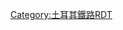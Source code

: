 {{Routemap
|title = 馬爾馬拉鐵路
|navbar = 馬爾馬拉鐵路RDT
|map =
\~~距離~~車站
KACCa\~~{{BScvt|0|x}}~~'''{{link-tr|哈爾卡利車站|Halkalı Tren İstasyonu|哈爾卡利}}'''
HSTACC\~~{{BScvt|1|x}}~~{{link-tr|穆斯塔法·凱末爾車站|Mustafa Kemal Tren İstasyonu|穆斯塔法·凱末爾}}
INTACC\~~{{BScvt|3|x}}~~{{link-tr|小切克梅傑車站|Küçükçekmece Tren İstasyonu|小切克梅傑}} {{rint|istanbul|metrobus}}
HSTACC\~~{{BScvt|5|x}}~~{{link-tr|弗洛里亞車站|Florya Tren İstasyonu|弗洛里亞}}
HSTACC\~~{{BScvt|6|x}}~~[[阿克瓦約姆車站|阿克瓦約姆]]
HSTACC\~~{{BScvt|9|x}}~~[[葉希爾科伊車站|葉希爾科伊]]
HSTACC\~~{{BScvt|11|x}}~~[[葉希爾約特車站|葉希爾約特]]
HSTACC\~~{{BScvt|13|x}}~~[[阿塔科伊車站|阿塔科伊]]
ACC\~~{{BScvt|14|x}}~~'''{{link-tr|巴克科伊車站|Bakırköy Tren İstasyonu|巴克科伊}}'''
HSTACC\~~{{BScvt|15|x}}~~{{link-tr|葉尼馬哈樂車站|Yenimahalle Tren İstasyonu|葉尼馬哈樂}}
HSTACC\~~{{BScvt|17|x}}~~{{link-tr|橄欖角車站|Zeytinburnu Tren İstasyonu|橄欖角}}
HSTACC\~~{{BScvt|19|x}}~~{{link-tr|卡茲里傑斯米車站|Kazlıçeşme Tren İstasyonu|卡茲里傑斯米}}
 <small>{{link-tr|市郊B1線|B1 hattı (TCDD)|市郊B1線}}</small>~~! !xABZgl\STR+r
{{link-en|耶迪庫勒車站|Yedikule railway station|耶迪庫勒}}~~! !exHST\tSTRa@g
{{link-en|大穆斯塔法巴扎車站|Kocamustafapaşa railway station|大穆斯塔法巴扎}}~~! !exHST\tSTR
{{link-en|耶尼卡普車站|Yenikapı railway station|耶尼卡普（舊）}}~~! !exHST\tINTACC~~{{BScvt|22|x}}~~{{link-en|耶尼卡普轉運中心|Yenikapı Transfer Center|耶尼卡普（新）}} {{rint|istanbul|m1a}} {{rint|istanbul|m1b}} {{rint|istanbul|m2}} {{rint|istanbul|seabus}}
{{link-en|庫姆卡帕車站|Kumkapı railway station|庫姆卡帕}}~~! !exHST\tSTR
{{link-en|堪庫塔蘭車站|Cankurtaran railway station|堪庫塔蘭}}~~! !exHST\tSTR
'''[[錫爾凱吉車站|錫爾凱吉（舊）]]'''~~! !exKBHFe\tINTACC~~{{BScvt|25|x}}~~'''[[錫爾凱吉車站|錫爾凱吉（新）]]''' {{rint|istanbul|t1}}
\tSTR~~ ~~ ~~<small>[[歐洲]]</small> ~~ ~~bg=#1E90FF
\tSTR~~ ~~ ~~[[博斯普魯斯海峽]]~~ ~~bg=#1E90FF
\tSTR~~ ~~ ~~<small>[[亞洲]]</small> ~~ ~~bg=#1E90FF
'''[[海達爾帕夏車站|海達爾帕夏]]'''~~! !exKBHFa\tINTACC~~{{BScvt|28|x}}~~{{link-tr|于斯屈達爾車站|Üsküdar Tren İstasyonu|于斯屈達爾}} {{rint|istanbul|m5}}
exSTR\tSTRe@f
exSTR\INTACC~~{{BScvt|33|x}}~~{{link-tr|艾瑞理克·傑斯梅希車站|Ayrılık Çeşmesi Tren İstasyonu|艾瑞理克·傑斯梅希}} {{rint|istanbul|m4}}
<small>{{link-tr|市郊B2線|B2 hattı (TCDD)|市郊B2線}}</small>~~! !xABZg+l\STRr
INTACC\~~{{BScvt|34|x}}~~'''{{link-tr|索古特羅傑斯米車站|Söğütlüçeşme Tren İstasyonu|索古特羅傑斯米}}''' {{rint|istanbul|metrobus}}
HSTACC\~~{{BScvt|35|x}}~~{{link-tr|費內爾約路車站|Feneryolu Tren İstasyonu|費內爾約路}}
HSTACC\~~{{BScvt|36|x}}~~{{link-tr|戈澤特佩車站|Göztepe Tren İstasyonu|戈澤特佩}}
ACC\~~{{BScvt|38|x}}~~'''{{link-tr|艾倫科伊車站|Erenköy Tren İstasyonu|艾倫科伊}}'''
HSTACC\~~{{BScvt|39|x}}~~{{link-tr|蘇阿迪耶車站|Suadiye Tren İstasyonu|蘇阿迪耶}}
ACC\~~{{BScvt|41|x}}~~'''{{link-tr|博斯坦哲車站|Bostancı Tren İstasyonu|博斯坦哲}}'''
HSTACC\~~{{BScvt|42|x}}~~{{link-tr|庫庫恰利車站|Küçükyalı Tren İstasyonu|庫庫恰利}}
HSTACC\~~{{BScvt|43|x}}~~{{link-tr|艾德爾泰普車站|İdealtepe Tren İstasyonu|艾德爾泰普}}
HSTACC\~~{{BScvt|45|x}}~~[[敘雷亞浦臘吉車站|敘雷亞浦臘吉]]
ACC\~~{{BScvt|46|x}}~~'''{{link-tr|馬爾提普車站|Maltepe Tren İstasyonu|馬爾提普}}
HSTACC\~~{{BScvt|48|x}}~~[[傑維茲利車站|傑維茲利]]
HSTACC\~~{{BScvt|50|x}}~~[[阿塔拉爾車站|阿塔拉爾]]
HSTACC\~~{{BScvt|51|x}}~~{{link-tr|班薩克車站|Başak Tren İstasyonu|班薩克}}
ACC\~~{{BScvt|52|x}}~~'''{{link-tr|卡爾塔爾車站|Kartal Tren İstasyonu|卡爾塔爾}}'''
HSTACC\~~{{BScvt|54|x}}~~{{link-tr|尤努斯車站|Yunus Tren İstasyonu|尤努斯}}
ACC\~~{{BScvt|56|x}}~~'''{{link-tr|彭迪克車站|Pendik Tren İstasyonu|彭迪克}}'''
HSTACC\~~{{BScvt|58|x}}~~{{link-tr|凱納爾扎車站|Kaynarca Tren İstasyonu|凱納爾扎}}
HSTACC\~~{{BScvt|60|x}}~~{{link-tr|特薩尼車站|Tersane Tren İstasyonu|特薩尼}}
HSTACC\~~{{BScvt|61|x}}~~{{link-tr|古澤爾亞利車站|Güzelyalı Tren İstasyonu|古澤爾亞利}}
HSTACC\~~{{BScvt|62|x}}~~{{link-tr|愛丁泰普車站|Aydıntepe Tren İstasyonu|愛丁泰普}}
HSTACC\~~{{BScvt|63|x}}~~{{link-tr|伊丘美勒車站|İçmeler Tren İstasyonu|伊丘美勒}}
ACC\~~{{BScvt|66|x}}~~'''{{link-tr|圖茲拉車站|Tuzla Tren İstasyonu|圖茲拉}}'''
STR+GRZq\~~ {{BSsplit|[[伊斯坦堡省|伊斯坦堡]]|[[科贾埃利省|科贾埃利]]|align=center|line=-}}
HSTACC\~~{{BScvt|70|x}}~~{{link-tr|查伊羅瓦車站|Çayırova Tren İstasyonu|查伊羅瓦}}
HSTACC\~~{{BScvt|71|x}}~~{{link-tr|法提赫車站|Fatih Tren İstasyonu|法提赫}}
HSTACC\~~{{BScvt|72|x}}~~{{link-tr|奧斯曼加茲車站|Osmangazi Tren İstasyonu|奧斯曼加茲}}
HSTACC\~~{{BScvt|73|x}}~~{{link-tr|戴瑞卡車站|Darıca Tren İstasyonu|戴瑞卡}}
KACCe\~~{{BScvt|75|x}}~~'''{{link-tr|蓋布澤車站|Gebze Tren İstasyonu|蓋布澤}}'''
}}<noinclude>
{{rdt intro|[[马尔马拉铁路]]}}
[[Category:土耳其鐵路RDT]]
<noinclude>